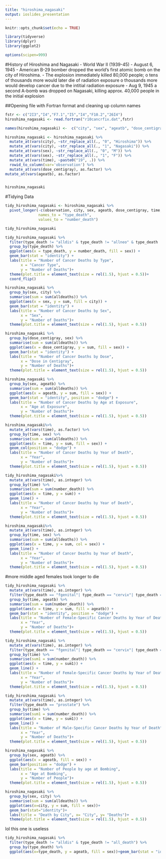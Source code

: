 ```yaml
---
title: "hiroshima_nagasaki"
output: ioslides_presentation
---
```


```r
knitr::opts_chunk$set(echo = TRUE)
```

```r
library(tidyverse)
library(dplyr)
library(ggplot2)
```


```r
options(scipen=999)
```

#History of Hiroshima and Nagasaki
-	World War II (1939-45)
-	August 6, 1945
-	American B-29 bomber dropped the world’s first atomic bomb on the city of Hiroshima. 
-	The explosion immediately killed 80,000 people;
o	tens of thousands more would later die of radiation exposure
o	thousands more would develop cancer due to the intitial radiation exposure
-	Aug 9, 1945 a second A-bomb was dropped on Nagasaki, killing approx. 40,000 people in the initial explosion 


##Opening file with Fortran format and cleaning up column names
```r
fstr <- c("2I3","I4","F7.1","I5","I4","F10.2","26I4")
hiroshima_nagasaki <- read.fortran("r10cancrfix.dat",fstr)

names(hiroshima_nagasaki) <-  c("city", "sex", "ageatb", "dose_centigray", "time", "index", "total_year", "alldeaths", "alldis", "allneo", "allmal", "leuk", "nonleuk", "digest", "esoph", "stomach", "colon", "rectum", "liver", "gallbldr", "pancreas", "othrdig", "resp", "lung", "fbreast", "fgenital", "cervix", "ovary", "prostate", "urinary", "lymphoma", "myeloma", "othrca")

hiroshima_nagasaki <- hiroshima_nagasaki %>% 
  mutate_at(vars(city), ~str_replace_all(., "0", "Hiroshima")) %>% 
  mutate_at(vars(city), ~str_replace_all(., "1", "Nagasaki")) %>% 
  mutate_at(vars(sex), ~str_replace_all(., "0", "M")) %>% 
  mutate_at(vars(sex), ~str_replace_all(., "1", "F")) %>%
  mutate_at(vars(time), ~paste0("19", .)) %>% 
  rowid_to_column(var='observation') %>% 
  mutate_at(vars(dose_centigray), as.factor) %>% 
mutate_at(vars(ageatb), as.factor)


hiroshima_nagasaki
```


#Tidying Data
```r
tidy_hiroshima_nagasaki <- hiroshima_nagasaki %>% 
  pivot_longer(-c(observation, city, sex, ageatb, dose_centigray, time, index, total_year, alldeaths),
               names_to = "type_death",
               values_to = "number_death")

tidy_hiroshima_nagasaki
```


```r
tidy_hiroshima_nagasaki %>% 
  filter(type_death != "alldis" & type_death != "allneo" & type_death != "allmal" & type_death != "nonleuk") %>% 
  group_by(type_death) %>% 
  ggplot(aes(x = type_death, y = number_death, fill = sex)) + 
  geom_bar(stat = "identity") +
  labs(title = "Number of Cancer Deaths by Type",
       x = "Cancer Type",
       y = "Number of Deaths")+ 
  theme(plot.title = element_text(size = rel(1.5), hjust = 0.5))+
  coord_flip()
```

```r
hiroshima_nagasaki %>% 
  group_by(sex, city) %>% 
  summarise(sum = sum(alldeaths)) %>% 
  ggplot(aes(x = sex, y = sum, fill = city)) + 
  geom_bar(stat = "identity") +
  labs(title = "Number of Cancer Deaths by Sex",
       x = "Sex",
       y = "Number of Deaths")+ 
  theme(plot.title = element_text(size = rel(1.5), hjust = 0.5))
```


```r
hiroshima_nagasaki %>% 
  group_by(dose_centigray, sex) %>% 
  summarise(sum = sum(alldeaths)) %>% 
  ggplot(aes(x = dose_centigray, y = sum, fill = sex)) + 
  geom_bar(stat = "identity") +
  labs(title = "Number of Cancer Deaths by Dose",
       x = "Dose in Centigray",
       y = "Number of Deaths")+ 
  theme(plot.title = element_text(size = rel(1.5), hjust = 0.5))
```

```r
hiroshima_nagasaki %>% 
  group_by(sex, ageatb) %>% 
  summarise(sum = sum(alldeaths)) %>% 
  ggplot(aes(x = ageatb, y = sum, fill = sex)) + 
  geom_bar(stat = "identity", position = "dodge") +
  labs(title = "Number of Cancer Deaths by Age at Exposure",
       x = "Age at Exposure",
       y = "Number of Deaths")+ 
  theme(plot.title = element_text(size = rel(1.5), hjust = 0.5))
```

```r
hiroshima_nagasaki%>% 
  mutate_at(vars(time), as.factor) %>% 
  group_by(time, sex) %>% 
  summarise(sum = sum(alldeaths)) %>% 
  ggplot(aes(x = time, y = sum, fill = sex)) + 
  geom_col(position = "dodge") +
  labs(title = "Number of Cancer Deaths by Year of Death",
       x = "Year",
       y = "Number of Deaths")+ 
  theme(plot.title = element_text(size = rel(1.5), hjust = 0.5))
```


```r
tidy_hiroshima_nagasaki%>% 
  mutate_at(vars(time), as.integer) %>% 
  group_by(time) %>% 
  summarise(sum = sum(number_death)) %>% 
  ggplot(aes(x = time, y = sum)) + 
  geom_line() +
  labs(title = "Number of Cancer Deaths by Year of Death",
       x = "Year",
       y = "Number of Deaths")+ 
  theme(plot.title = element_text(size = rel(1.5), hjust = 0.5))
```


```r
hiroshima_nagasaki%>% 
  mutate_at(vars(time), as.integer) %>% 
  group_by(time, sex) %>% 
  summarise(sum = sum(alldeaths)) %>% 
  ggplot(aes(x = time, y = sum, col = sex)) + 
  geom_line() +
  labs(title = "Number of Cancer Deaths by Year of Death",
       x = "Year",
       y = "Number of Deaths")+ 
  theme(plot.title = element_text(size = rel(1.5), hjust = 0.5))
```
#more middle aged females took longer to die

```r
tidy_hiroshima_nagasaki %>% 
  mutate_at(vars(time), as.integer) %>% 
  filter(type_death == "fgenital"| type_death == "cervix"| type_death == "uterus") %>% 
  group_by(time, ageatb) %>% 
  summarise(sum = sum(number_death)) %>% 
  ggplot(aes(x = time, y = sum, fill = ageatb)) + 
  geom_bar(stat = "identity", position = "dodge") +
  labs(title = "Number of Female-Specific Cancer Deaths by Year of Death",
       x = "Year",
       y = "Number of Deaths")+ 
  theme(plot.title = element_text(size = rel(1.5), hjust = 0.5))
```

```r
tidy_hiroshima_nagasaki %>% 
  mutate_at(vars(time), as.integer) %>% 
  filter(type_death == "fgenital"| type_death == "cervix"| type_death == "uterus") %>% 
  group_by(time) %>% 
  summarise(sum1 = sum(number_death)) %>% 
  ggplot(aes(x = time, y = sum1)) + 
  geom_line() +
  labs(title = "Number of Female-Specific Cancer Deaths by Year of Death",
       x = "Year",
       y = "Number of Deaths")+ 
  theme(plot.title = element_text(size = rel(1.5), hjust = 0.5))
```


```r
tidy_hiroshima_nagasaki %>% 
  mutate_at(vars(time), as.integer) %>% 
  filter(type_death == "prostate") %>% 
  group_by(time) %>% 
  summarise(sum1 = sum(number_death)) %>% 
  ggplot(aes(x = time, y = sum1)) + 
  geom_line() +
  labs(title = "Number of Male-Specific Cancer Deaths by Year of Death",
       x = "Year",
       y = "Number of Deaths")+ 
  theme(plot.title = element_text(size = rel(1.5), hjust = 0.5))
```

```r
hiroshima_nagasaki %>% 
  group_by(sex, ageatb) %>% 
  ggplot(aes(x = ageatb, fill = sex)) + 
  geom_bar(position = "dodge") +
  labs(title = "Number of People by age at Bombing",
       x = "Age at Bombing",
       y = "Number of People")+ 
  theme(plot.title = element_text(size = rel(1.5), hjust = 0.5))
```

```r
hiroshima_nagasaki %>% 
  group_by(sex, city) %>% 
  summarise(sum = sum(alldeaths)) %>% 
  ggplot(aes(x=city, y = sum, fill = sex))+
  geom_bar(stat="identity")+
  labs(title = "Death by City", x= "City", y= "Deaths")+
  theme(plot.title = element_text(size = rel(1.5), hjust = 0.5))
```

lol this one is useless
```r
tidy_hiroshima_nagasaki %>% 
  filter(type_death != "alldis" & type_death != "all_death") %>% 
  group_by(type_death) %>%
  ggplot(aes(x=type_death, y = ageatb, fill = sex))+geom_bar(stat = "identity")+coord_flip()
```


